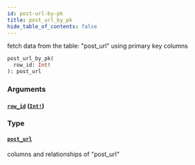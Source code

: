 ```yaml
---
id: post-url-by-pk
title: post_url_by_pk
hide_table_of_contents: false
---
```


fetch data from the table: "post_url" using primary key columns

```graphql
post_url_by_pk(
  row_id: Int!
): post_url
```

### Arguments

#### [`row_id`](#) ([`Int!`](../scalars/int))

### Type

#### [`post_url`](../objects/post-url)

columns and relationships of "post_url"

